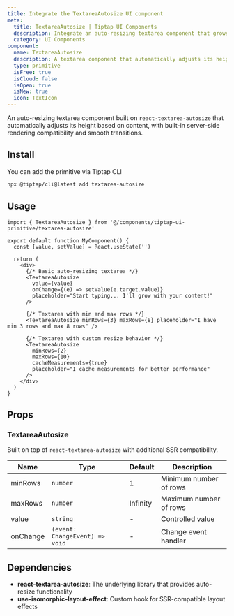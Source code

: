 ```yaml
---
title: Integrate the TextareaAutosize UI component
meta:
  title: TextareaAutosize | Tiptap UI Components
  description: Integrate an auto-resizing textarea component that grows and shrinks based on content. Built on react-textarea-autosize with SSR support. Learn more in the docs.
  category: UI Components
component:
  name: TextareaAutosize
  description: A textarea component that automatically adjusts its height based on content, with server-side rendering compatibility and smooth resize behavior.
  type: primitive
  isFree: true
  isCloud: false
  isOpen: true
  isNew: true
  icon: TextIcon
---
```



An auto-resizing textarea component built on `react-textarea-autosize` that automatically adjusts its height based on content, with built-in server-side rendering compatibility and smooth transitions.

<CodeDemo
  isScrollable
  src="https://template.tiptap.dev/preview/tiptap-ui-primitive/textarea-autosize"
/>

## Install

You can add the primitive via Tiptap CLI

```bash
npx @tiptap/cli@latest add textarea-autosize
```

## Usage

```tsx
import { TextareaAutosize } from '@/components/tiptap-ui-primitive/textarea-autosize'

export default function MyComponent() {
  const [value, setValue] = React.useState('')

  return (
    <div>
      {/* Basic auto-resizing textarea */}
      <TextareaAutosize
        value={value}
        onChange={(e) => setValue(e.target.value)}
        placeholder="Start typing... I'll grow with your content!"
      />

      {/* Textarea with min and max rows */}
      <TextareaAutosize minRows={3} maxRows={8} placeholder="I have min 3 rows and max 8 rows" />

      {/* Textarea with custom resize behavior */}
      <TextareaAutosize
        minRows={2}
        maxRows={10}
        cacheMeasurements={true}
        placeholder="I cache measurements for better performance"
      />
    </div>
  )
}
```

## Props

### TextareaAutosize

Built on top of `react-textarea-autosize` with additional SSR compatibility.

| Name     | Type                           | Default  | Description            |
| -------- | ------------------------------ | -------- | ---------------------- |
| minRows  | `number`                       | 1        | Minimum number of rows |
| maxRows  | `number`                       | Infinity | Maximum number of rows |
| value    | `string`                       | -        | Controlled value       |
| onChange | `(event: ChangeEvent) => void` | -        | Change event handler   |

## Dependencies

- **react-textarea-autosize**: The underlying library that provides auto-resize functionality
- **use-isomorphic-layout-effect**: Custom hook for SSR-compatible layout effects
